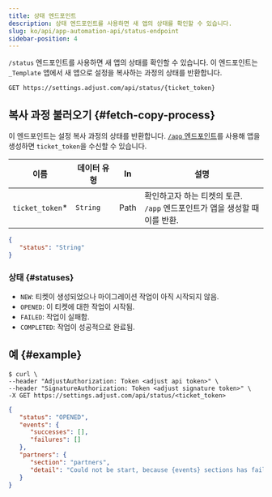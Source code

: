 ```yaml
---
title: 상태 엔드포인트
description: 상태 엔드포인트를 사용하면 새 앱의 상태를 확인할 수 있습니다.
slug: ko/api/app-automation-api/status-endpoint
sidebar-position: 4
---
```


`/status` 엔드포인트를 사용하면 새 앱의 상태를 확인할 수 있습니다. 이 엔드포인트는 `_Template` 앱에서 새 앱으로 설정을 복사하는 과정의 상태를 반환합니다.

<CodeBlock title="엔드포인트" highlight="/status, {ticket_token}">

```http
GET https://settings.adjust.com/api/status/{ticket_token}
```

</CodeBlock>

## 복사 과정 불러오기 {#fetch-copy-process}

이 엔드포인트는 설정 복사 과정의 상태를 반환합니다. [`/app` 엔드포인트](/ko/api/app-automation-api/app-endpoint)를 사용해 앱을 생성하면 `ticket_token`을 수신할 수 있습니다.

| 이름             | 데이터 유형 | In   | 설명                                                                             |
| ---------------- | ----------- | ---- | -------------------------------------------------------------------------------- |
| `ticket_token`\* | `String`    | Path | 확인하고자 하는 티켓의 토큰. <br />`/app` 엔드포인트가 앱을 생성할 때 이를 반환. |

```json
{
   "status": "String"
}
```

### 상태 {#statuses}

- `NEW`: 티켓이 생성되었으나 마이그레이션 작업이 아직 시작되지 않음.
- `OPENED`: 이 티켓에 대한 작업이 시작됨.
- `FAILED`: 작업이 실패함.
- `COMPLETED`: 작업이 성공적으로 완료됨.

## 예 {#example}

<CodeBlock title="cURL" highlight="<ticket_token>">

```console
$ curl \
--header "AdjustAuthorization: Token <adjust api token>" \
--header "SignatureAuthorization: Token <adjust signature token>" \
-X GET https://settings.adjust.com/api/status/<ticket_token>
```

</CodeBlock>

<CodeBlock title="성공적인 응답">

```json
{
   "status": "OPENED",
   "events": {
      "successes": [],
      "failures": []
   },
   "partners": {
      "section": "partners",
      "detail": "Could not be start, because {events} sections has failed"
   }
}
```

</CodeBlock>
